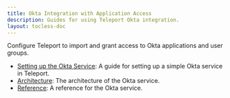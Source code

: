 ```yaml
---
title: Okta Integration with Application Access
description: Guides for using Teleport Okta integration.
layout: tocless-doc
---
```


Configure Teleport to import and grant access to Okta applications and user groups.

- [Setting up the Okta Service](./okta/guide.mdx): A guide for setting up a simple Okta service in Teleport.
- [Architecture](./okta/architecture.mdx): The architecture of the Okta service.
- [Reference](../../reference/agent-services/okta.mdx): A reference for the Okta service.

